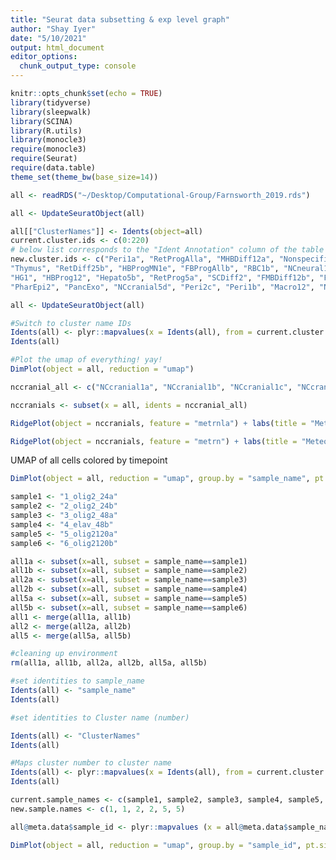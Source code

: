 ```yaml
---
title: "Seurat data subsetting & exp level graph"
author: "Shay Iyer"
date: "5/10/2021"
output: html_document
editor_options: 
  chunk_output_type: console
---
```

```r
knitr::opts_chunk$set(echo = TRUE)
library(tidyverse)
library(sleepwalk)
library(SCINA)
library(R.utils)
library(monocle3)
require(monocle3)
require(Seurat)
require(data.table)
theme_set(theme_bw(base_size=14))
```

```r
all <- readRDS("~/Desktop/Computational-Group/Farnsworth_2019.rds")
```

```r
all <- UpdateSeuratObject(all)
```

```r
all[["ClusterNames"]] <- Idents(object=all)
current.cluster.ids <- c(0:220)
# below list corresponds to the "Ident Annotation" column of the table Table S2
new.cluster.ids <- c("Peri1a", "RetProgAlla", "MHBDiff12a", "NonspecificAlla", "MHBProg12", "Gill5a", "RBC2a", "MusSkelFast1", "HBProg1a", "MusSkelFast2a", "FBProgAlla", "MBDiff5", "MBProg12a", "MHBNeur25", "HBProg1b", "SCProg12a", "Arch2a", "antSCProg1a", "NCcart2", "HBProg1c", "antSCDiff12a", "Gill5b", "Myotome", "Basal5a", "NCcranial5a", "FBNeurInhibAll", "HBDiff1a", "MHBNeurGlutAll", "Parachord12", "NCcranial5b", "RetDiff2", "NCcranial2", "NCcranial1a", "Sclero1", "RetProg1a", "SCNeurCilia12a", "MusSkelProgAll", "RetDiff25a", "RBC1a", "SCProg12b", "FMBProgAll", "MHBProgAll", "MBDiff25", "HBProg1d", "MyoProg5a", "PharEpi1a", "PharEpi1b", "Basal2a", "RBC2b", "Nonspecific12", "NCcart5a", "HBDiff12a", "RetProg0a", "MyoProg5b", "RetProg0b", "Hepato5a", "CranGangAlla", "MusSkelSlow1a", "RetDiffAll", 
"Thymus", "RetDiff25b", "HBProgMN1e", "FBProgAllb", "RBC1b", "NCneural12", "antSCDiff12b", "HBDiff12b", "FloorplateMB1", "FMBDiff12a", "NCcardiac", "Basal1", "Macro5", "MHBDiff25", "RetNeuron25", "RetProgAllb", "HBDiff25", "MHBNeurGABAAll", "Peri2a", "Peri2b", "EndotheAlla", "NCcranial5e", "BasalFin5a", "HBDiff12c", "RetDiff25c", "MyoProg2a", "RBC2c", "MHBDiff12b", "NCcranial1b", "EndotheAllb", "FBProgAllc", "OligoFB", "FBProgAlld", "Sclero2", "Otic", "Olfactory", "SCDiff12a", "RPE", "RadialGlia2", "FinBud12", "RetProgAllc", "MesenUnk2", "IntestineEpiAll", "NCcranial1c", "MusSkelFast2b", "RetDiff25d", "CranGangAllb", "LensEpi", "RetDiff2", "BasalFin1", "RadialGlia5", "FinBud25", "MBProg12b", "SCNeurInhib12a", "RetDiff25e", "antSCProg1b", "RetPR", "MusSkelSlow25", "Vessel1", "Basal12", 
"HG1", "HBProg12", "Hepato5b", "RetProg5a", "SCDiff2", "FMBDiff12b", "FinBud5", "HBDiffMN12d", "MyoProg2b", "IonoNaK", "NCirid", "HeartTube", "HBDIff1b", "OligoFMB", "IonoNCC5a", "FBProg12", "MesenUnk5", "MHBNeurGABA12", "LatLine", "RetDiff25f", "HBDiff1c", "Arch12", "LensAll", "FBDiffAll", "SCNeurMN12b", "Kidney", "BasalFin12", "Gill5c", "HeartPrimord", "NCcart5b", "Notochord25", "Neutrophil", "MHBDiff1", "IntestineEpi5a", "RBCProgAll", "MusCeph", "Tailbud", "NCxantho1", "RBC5", "Notochord1", "NonspecificAll", "SCDiff12c", "NCcranial1d", "Spleen", "Roofplate", "NCcranial1e", "IonoNCC5b", "antSCProg1c", "Vessel2", "IntestineEpi5b", "MucNCC", "NCcranial5c", "MusVascSmo", "HBDiff2", "NCneural25", "NCmel1", "PlacodalUnk", "FloorplateSCAll", "RetNeuron5", "NCmel25", 
"PharEpi2", "PancExo", "NCcranial5d", "Peri2c", "Peri1b", "Macro12", "NCxantho25", "Basal5b", "Nonspecific1a", "BasalFin5b", "PancAB", "Peri1c", "Parachord1", "FBDiff12", "Nonspecific1b", "SCDiff12c", "MHBProg1", "TasteBud", "MusEntSmo", "HairCell", "Hypophysis", "Lens12", "Vessel5", "SCNeurCilia12b", "Arch2b", "FinBud2", "MusCard", "Basal2b", "HG2", "IonovH", "MusSkelSlow1b", "SpleenEpi", "Epiphysis", "Macro1", "Endothe1", "IntestineEpi1", "Peri1d", "Osteo", "Hepato5c", "Hypochord", "PGC", "Nonspecific")
```

```r
all <- UpdateSeuratObject(all)
```

```r
#Switch to cluster name IDs 
Idents(all) <- plyr::mapvalues(x = Idents(all), from = current.cluster.ids, to = new.cluster.ids)
Idents(all)
```

```r
#Plot the umap of everything! yay!
DimPlot(object = all, reduction = "umap")
```


```r
nccranial_all <- c("NCcranial1a", "NCcranial1b", "NCcranial1c", "NCcranial1d", "NCcranial1e", "NCcranial2", "NCcranial5a", "NCcranial5b", "NCcranial5c", "NCcranial5d", "NCcranial5e", "NCneural12", "NCneural25")
```

```r
nccranials <- subset(x = all, idents = nccranial_all)
```

```r
RidgePlot(object = nccranials, feature = "metrnla") + labs(title = "Meteorin-like-a (metrnla) in Cranial Neural Crest populations", subtitle = "Cell populations as defined by Farnsworth et al., 2019")
```

```r
RidgePlot(object = nccranials, feature = "metrn") + labs(title = "Meteorin (metrn) in Cranial Neural Crest populations", subtitle = "Cell populations as defined by Farnsworth et al., 2019")
```

UMAP of all cells colored by timepoint
```r
DimPlot(object = all, reduction = "umap", group.by = "sample_name", pt.size = 0.1)
```

```r
sample1 <- "1_olig2_24a"
sample2 <- "2_olig2_24b"
sample3 <- "3_olig2_48a"
sample4 <- "4_elav_48b"
sample5 <- "5_olig2120a"
sample6 <- "6_olig2120b"

all1a <- subset(x=all, subset = sample_name==sample1)
all1b <- subset(x=all, subset = sample_name==sample2)
all2a <- subset(x=all, subset = sample_name==sample3)
all2b <- subset(x=all, subset = sample_name==sample4)
all5a <- subset(x=all, subset = sample_name==sample5)
all5b <- subset(x=all, subset = sample_name==sample6)
all1 <- merge(all1a, all1b)
all2 <- merge(all2a, all2b)
all5 <- merge(all5a, all5b)

#cleaning up environment
rm(all1a, all1b, all2a, all2b, all5a, all5b)
```

```r
#set identities to sample_name
Idents(all) <- "sample_name"
Idents(all)
```

```r
#set identities to Cluster name (number)

Idents(all) <- "ClusterNames"
Idents(all)
```

```r
#Maps cluster number to cluster name 
Idents(all) <- plyr::mapvalues(x = Idents(all), from = current.cluster.ids, to = new.cluster.ids)
Idents(all)
```

```r
current.sample_names <- c(sample1, sample2, sample3, sample4, sample5, sample6)
new.sample.names <- c(1, 1, 2, 2, 5, 5)

all@meta.data$sample_id <- plyr::mapvalues (x = all@meta.data$sample_name, from = current.sample_names, to = new.sample.names)
```

```r
DimPlot(object = all, reduction = "umap", group.by = "sample_id", pt.size = 0.1)
```



